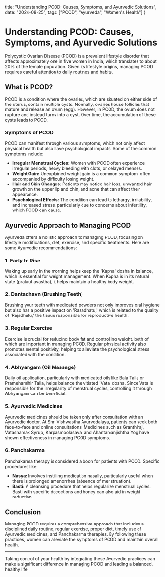   title: "Understanding PCOD: Causes, Symptoms, and Ayurvedic Solutions",
  date: "2024-08-25",
  tags: ["PCOD", "Ayurveda", "Women's Health"]
}

# Understanding PCOD: Causes, Symptoms, and Ayurvedic Solutions

Polycystic Ovarian Disease (PCOD) is a prevalent lifestyle disorder that affects approximately one in five women in India, which translates to about 20% of the female population. Given its lifestyle origins, managing PCOD requires careful attention to daily routines and habits.

## What is PCOD?

PCOD is a condition where the ovaries, which are situated on either side of the uterus, contain multiple cysts. Normally, ovaries house follicles that mature and release an ovum (egg). However, in PCOD, the ovum does not rupture and instead turns into a cyst. Over time, the accumulation of these cysts leads to PCOD.

### Symptoms of PCOD

PCOD can manifest through various symptoms, which not only affect physical health but also have psychological impacts. Some of the common symptoms include:

- **Irregular Menstrual Cycles:** Women with PCOD often experience irregular periods, heavy bleeding with clots, or delayed menses.
- **Weight Gain:** Unexplained weight gain is a common symptom, often accompanied by difficulty losing weight.
- **Hair and Skin Changes:** Patients may notice hair loss, unwanted hair growth on the upper lip and chin, and acne that can affect their appearance.
- **Psychological Effects:** The condition can lead to lethargy, irritability, and increased stress, particularly due to concerns about infertility, which PCOD can cause.

## Ayurvedic Approach to Managing PCOD

Ayurveda offers a holistic approach to managing PCOD, focusing on lifestyle modifications, diet, exercise, and specific treatments. Here are some Ayurvedic recommendations:

### 1. Early to Rise

Waking up early in the morning helps keep the 'Kapha' dosha in balance, which is essential for weight management. When Kapha is in its natural state (prakrut avastha), it helps maintain a healthy body weight.

### 2. Dantadhavn (Brushing Teeth)

Brushing your teeth with medicated powders not only improves oral hygiene but also has a positive impact on 'Rasadhatu,' which is related to the quality of 'Rajadhatu,' the tissue responsible for reproductive health.

### 3. Regular Exercise

Exercise is crucial for reducing body fat and controlling weight, both of which are important in managing PCOD. Regular physical activity also promotes mental positivity, helping to alleviate the psychological stress associated with the condition.

### 4. Abhyangam (Oil Massage)

Daily oil application, particularly with medicated oils like Bala Taila or Pramehamihir Taila, helps balance the vitiated 'Vata' dosha. Since Vata is responsible for the irregularity of menstrual cycles, controlling it through Abhyangam can be beneficial.

### 5. Ayurvedic Medicines

Ayurvedic medicines should be taken only after consultation with an Ayurvedic doctor. At Shri Vishwastha Ayurvedalaya, patients can seek both face-to-face and online consultations. Medicines such as Granthiraj, Vatashamak Syrup, Karpasmoolasava, and Ahantamanjishtha Yog have shown effectiveness in managing PCOD symptoms.

### 6. Panchakarma

Panchakarma therapy is considered a boon for patients with PCOD. Specific procedures like:

- **Nasya:** Involves instilling medication nasally, particularly useful when there is prolonged amenorrhea (absence of menstruation).
- **Basti:** A cleansing procedure that helps regularize menstrual cycles. Basti with specific decoctions and honey can also aid in weight reduction.

## Conclusion

Managing PCOD requires a comprehensive approach that includes a disciplined daily routine, regular exercise, proper diet, timely use of Ayurvedic medicines, and Panchakarma therapies. By following these practices, women can alleviate the symptoms of PCOD and maintain overall health.

---

Taking control of your health by integrating these Ayurvedic practices can make a significant difference in managing PCOD and leading a balanced, healthy life.
